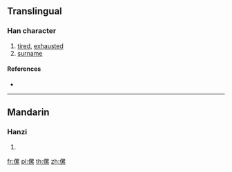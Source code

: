 {{character info/new}}
==Translingual==

===Han character===
{{Han char|rn=9|rad=人|as=11|sn=13|four=|canj=OWVF|ids=⿰亻累}}

# [[tired]], [[exhausted]]
# [[surname]]

====References====
* {{Han ref|kx=0114.070|dkj=01003|dj=0242.180|hdz=10211.040|uh=50AB|ud=20651}}

----

==Mandarin==

===Hanzi===
{{cmn-hanzi|pin=[[lěi]] ([[lei3]])|wg=lei<sup>3</sup>}}

# {{defn|lang=cmn|sort=人11}}

[[fr:傫]]
[[pl:傫]]
[[th:傫]]
[[zh:傫]]